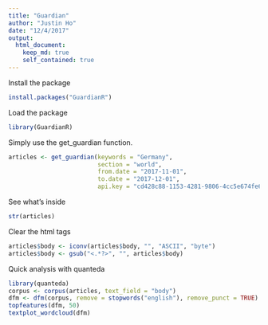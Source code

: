 ```yaml
---
title: "Guardian"
author: "Justin Ho"
date: "12/4/2017"
output:
  html_document:
    keep_md: true
    self_contained: true
---
```


Install the package
```r
install.packages("GuardianR")
```


Load the package
```r
library(GuardianR)
```


Simply use the get_guardian function.
```r
articles <- get_guardian(keywords = "Germany",
                         section = "world",
                         from.date = "2017-11-01",
                         to.date = "2017-12-01",
                         api.key = "cd428c88-1153-4281-9806-4cc5e674fe6d")

```


See what's inside
```r
str(articles)
```


Clear the html tags
```r
articles$body <- iconv(articles$body, "", "ASCII", "byte")
articles$body <- gsub("<.*?>", "", articles$body)
```


Quick analysis with quanteda
```r
library(quanteda)
corpus <- corpus(articles, text_field = "body")
dfm <- dfm(corpus, remove = stopwords("english"), remove_punct = TRUE)
topfeatures(dfm, 50)
textplot_wordcloud(dfm)
```
